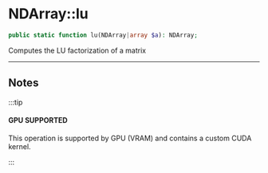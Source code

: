 # NDArray::lu

```php
public static function lu(NDArray|array $a): NDArray;
```
Computes the LU factorization of a matrix

---

## Notes

:::tip

#### GPU SUPPORTED
This operation is supported by GPU (VRAM) and contains a custom CUDA kernel.

:::
